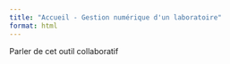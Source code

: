```yaml
---
title: "Accueil - Gestion numérique d'un laboratoire"
format: html
---
```


Parler de cet outil collaboratif